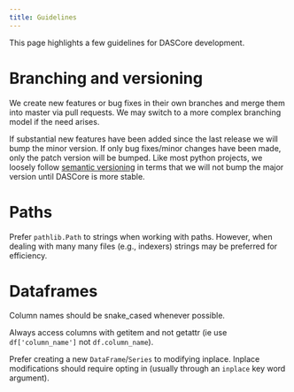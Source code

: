 ```yaml
---
title: Guidelines
---
```

This page highlights a few guidelines for DASCore development.

# Branching and versioning

We create new features or bug fixes in their own branches and merge them into master via pull requests. We may switch
to a more complex branching model if the need arises.

If substantial new features have been added since the last release we will bump the minor version.  If only bug
fixes/minor changes have been made, only the patch version will be bumped. Like most python projects, we loosely
follow [semantic versioning](https://semver.org/) in terms that we will not bump the major version until DASCore
is more stable.

# Paths

Prefer `pathlib.Path` to strings when working with paths. However, when dealing with many many files (e.g., indexers)
strings may be preferred for efficiency.

# Dataframes

Column names should be snake_cased whenever possible.

Always access columns with getitem and not getattr (ie use `df['column_name']` not `df.column_name`).

Prefer creating a new `DataFrame`/`Series` to modifying inplace. Inplace modifications should require opting in
(usually through an `inplace` key word argument).
